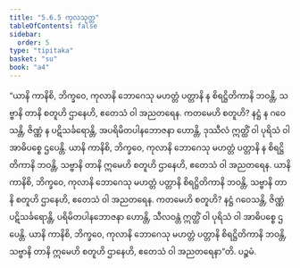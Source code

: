 ```yaml
---
title: "5.6.5 ကုလသုတ္တ"
tableOfContents: false
sidebar:
  order: 5
type: "tipitaka"
basket: "su"
book: "a4"
---
```



<DynamicBreadcrumb />

<Division number="258" book="a4" e="ch" v="15" p="572">

<Paragraph number="1538" book="a4">
“ယာနိ ကာနိစိ, ဘိက္ခဝေ, ကုလာနိ ဘောဂေသု မဟတ္တံ ပတ္တာနိ န စိရဋ္ဌိတိကာနိ ဘဝန္တိ, သဗ္ဗာနိ တာနိ စတူဟိ ဌာနေဟိ, ဧတေသံ ဝါ အညတရေန. ကတမေဟိ စတူဟိ? နဋ္ဌံ န ဂဝေသန္တိ, ဇိဏ္ဏံ န ပဋိသင်္ခရောန္တိ, အပရိမိတပါနဘောဇနာ ဟောန္တိ, ဒုဿီလံ ဣတ္ထိံ ဝါ ပုရိသံ ဝါ အာဓိပစ္စေ ဌပေန္တိ. ယာနိ ကာနိစိ, ဘိက္ခဝေ, ကုလာနိ ဘောဂေသု မဟတ္တံ ပတ္တာနိ န စိရဋ္ဌိတိကာနိ ဘဝန္တိ, သဗ္ဗာနိ တာနိ ဣမေဟိ စတူဟိ ဌာနေဟိ, ဧတေသံ ဝါ အညတရေန.
</Paragraph>

<Paragraph number="1539" book="a4">
ယာနိ ကာနိစိ, ဘိက္ခဝေ, ကုလာနိ ဘောဂေသု မဟတ္တံ ပတ္တာနိ စိရဋ္ဌိတိကာနိ ဘဝန္တိ, သဗ္ဗာနိ တာနိ စတူဟိ ဌာနေဟိ, ဧတေသံ ဝါ အညတရေန. ကတမေဟိ စတူဟိ? နဋ္ဌံ ဂဝေသန္တိ, ဇိဏ္ဏံ ပဋိသင်္ခရောန္တိ, ပရိမိတပါနဘောဇနာ ဟောန္တိ, သီလဝန္တံ ဣတ္ထိံ ဝါ ပုရိသံ ဝါ အာဓိပစ္စေ ဌပေန္တိ. ယာနိ ကာနိစိ, ဘိက္ခဝေ, ကုလာနိ ဘောဂေသု မဟတ္တံ ပတ္တာနိ စိရဋ္ဌိတိကာနိ ဘဝန္တိ, သဗ္ဗာနိ တာနိ ဣမေဟိ စတူဟိ ဌာနေဟိ, ဧတေသံ ဝါ အညတရေနာ”တိ.

</Paragraph>
</Division>

<Paragraph number="1540" type="center" book="a4">
ပဉ္စမံ.
</Paragraph>